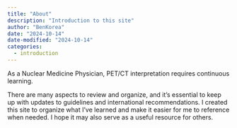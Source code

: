 ```yaml
---
title: "About"
description: "Introduction to this site"
author: "BenKorea"
date: "2024-10-14"
date-modified: "2024-10-14"
categories:
  - introduction
---
```


As a Nuclear Medicine Physician, PET/CT interpretation requires continuous learning.

There are many aspects to review and organize, and it's essential to keep up with updates to guidelines and international recommendations. I created this site to organize what I’ve learned and make it easier for me to reference when needed. I hope it may also serve as a useful resource for others.